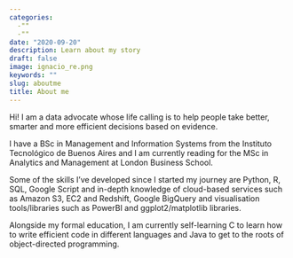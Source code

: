 ```yaml
---
categories:
  -""
  -""
date: "2020-09-20"
description: Learn about my story
draft: false
image: ignacio_re.png
keywords: ""
slug: aboutme
title: About me
---
```


Hi! I am a data advocate whose life calling is to help people take better, smarter and more efficient decisions based on evidence.

I have a BSc in Management and Information Systems from the Instituto Tecnológico de Buenos Aires and I am currently reading for the MSc in Analytics and Management at London Business School.

Some of the skills I've developed since I started my journey are Python, R, SQL, Google Script and in-depth knowledge of cloud-based services such as Amazon S3, EC2 and Redshift, Google BigQuery and visualisation tools/libraries such as PowerBI and ggplot2/matplotlib libraries.

Alongside my formal education, I am currently self-learning C to learn how to write efficient code in different languages and Java to get to the roots of object-directed programming.